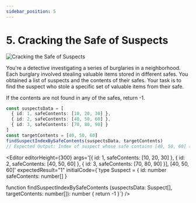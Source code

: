 ```yaml
---
sidebar_position: 5
---
```



# 5. Cracking the Safe of Suspects

![Cracking the Safe of Suspects](./img/1-1-5.png)

You're a detective investigating a series of burglaries in a neighborhood. Each burglary involved stealing valuable
items stored in different safes. You obtained a list of suspects and the contents of their safes. Your task is to find
the suspect who stole a specific set of valuable items from their safe.

If the contents are not found in any of the safes, return -1.

```typescript
const suspectsData = [
  { id: 1, safeContents: [10, 20, 30] },
  { id: 2, safeContents: [40, 50, 60] },
  { id: 3, safeContents: [70, 80, 90] }
]
const targetContents = [40, 50, 60]
findSuspectIndexBySafeContents(suspectsData, targetContents)
// Expected Output: Index of suspect whose safe contains [40, 50, 60] (1)
```

<Editor
  editorHeight={300}
  args='[{ id: 1, safeContents: [10, 20, 30] }, { id: 2, safeContents: [40, 50, 60] }, { id: 3, safeContents: [70, 80, 90] }], [40, 50, 60]'
  expectedResult="1"
  initialCode={`type Suspect = {
  id: number
  safeContents: number[]
}

function findSuspectIndexBySafeContents (suspectsData: Suspect[], targetContents: number[]): number {
  return -1
}`} />
